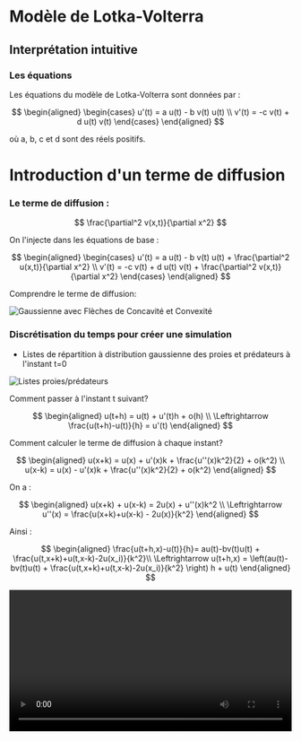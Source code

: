 # Modèle de Lotka-Volterra

## Interprétation intuitive

### Les équations

Les équations du modèle de Lotka-Volterra sont données par :

$$
\begin{aligned}
    \begin{cases}
        u'(t) = a u(t) - b v(t) u(t) \\
        v'(t) = -c v(t)  + d u(t) v(t)
    \end{cases}
\end{aligned}
$$

où a, b, c et d sont des réels positifs.

# Introduction d'un terme de diffusion

### Le terme de diffusion :

$$
\frac{\partial^2 v(x,t)}{\partial x^2}
$$

On l'injecte dans les équations de base : 

$$
\begin{aligned}
    \begin{cases}
        u'(t) = a u(t) - b v(t) u(t) + \frac{\partial^2 u(x,t)}{\partial x^2} \\
        v'(t) = -c v(t)  + d u(t) v(t) + \frac{\partial^2 v(x,t)}{\partial x^2}
    \end{cases}
\end{aligned}
$$

Comprendre le terme de diffusion:

![Gaussienne avec Flèches de Concavité et Convexité](/are-presentation/img/GaussienneVF.png)

### Discrétisation du temps pour créer une simulation 

- Listes de répartition à distribution gaussienne des proies et prédateurs à l'instant t=0

![Listes proies/prédateurs](/are-presentation/img/Listes.PNG)

Comment passer à l'instant t suivant?


$$
\begin{aligned}
    u(t+h) = u(t) + u'(t)h + o(h) \\
    \Leftrightarrow
    \frac{u(t+h)-u(t)}{h} = u'(t)
\end{aligned}
$$

Comment calculer le terme de diffusion à chaque instant? 

$$
\begin{aligned}
    u(x+k) = u(x) + u'(x)k + \frac{u''(x)k^2}{2} + o(k^2) \\
    u(x-k) = u(x) - u'(x)k + \frac{u''(x)k^2}{2} + o(k^2) 
\end{aligned}
$$

On a : 

$$
\begin{aligned}
    u(x+k) + u(x-k) = 2u(x) + u''(x)k^2 \\
    \Leftrightarrow
    u''(x) = \frac{u(x+k)+u(x-k) - 2u(x)}{k^2}
\end{aligned}
$$

Ainsi : 

$$
\begin{aligned}
   \frac{u(t+h,x)-u(t)}{h}= au(t)-bv(t)u(t) + \frac{u(t,x+k)+u(t,x-k)-2u(x_i)}{k^2}\\
    \Leftrightarrow
    u(t+h,x) = \left(au(t)-bv(t)u(t) + \frac{u(t,x+k)+u(t,x-k)-2u(x_i)}{k^2} \right) h + u(t)
\end{aligned}
$$



<video src="/are-presentation/img/LV-anim1.mp4" width="100%" controls></video>
